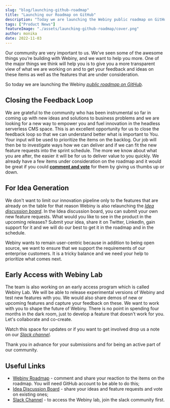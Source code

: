 ```yaml
---
slug: "blog/launching-github-roadmap"
title: "Launching our Roadmap on GitHub"
description: "Today we are launching the Webiny public roadmap on GitHub to give you a more transparent view of what we are working on and to get your feedback."
tags: ["Product News"]
featureImage: "./assets/launching-github-roadmap/cover.png"
author: monika
date: 2022-11-03
---
```

Our community are very important to us. We’ve seen some of the awesome things you’re building with Webiny, and we want to help you more. One of the major things we think will help you is to give you a more transparent view of what we are working on and to get your feedback and ideas on these items as well as the features that are under consideration. 

So today we are launching the Webiny *[public roadmap on GitHub](https://github.com/orgs/webiny/projects/5)*. 

## Closing the Feedback Loop

We are grateful to the community who has been instrumental so far in coming up with new ideas and solutions to business problems and we are looking for a new way to empower you and fuel innovation in the headless serverless CMS space. This is an excellent opportunity for us to close the feedback loop so that we can understand better what is important to You. Your input will be used to prioritize the items on the backlog. Our job will then be to investigate ways how we can deliver and if we can fit the new feature requests into the sprint schedule. The more we know about what you are after, the easier it will be for us to deliver value to you quickly. We already have a few items under consideration on the roadmap and it would be great if you could [**comment and vote**](https://github.com/orgs/webiny/projects/5) for them by giving us thumbs up or down. 

## For Idea Generation

We don't want to limit our innovation pipeline only to the features that are already on the table for that reason Webiny is also relaunching the *[Idea discussion board](https://github.com/webiny/webiny-js/discussions/categories/ideas)*. In the Idea discussion board, you can submit your own new feature requests. What would you like to see in the product in the upcoming releases? Submit your idea, share it on Twitter, LinkedIn, gain support for it and we will do our best to get it in the roadmap and in the schedule.

Webiny wants to remain user-centric because in addition to being open source, we want to ensure that we support the requirements of our enterprise customers. It is a tricky balance and we need your help to prioritize what comes next.

## Early Access with Webiny Lab

The team is also working on an early access program which is called Webiny Lab. We will be able to release experimental versions of Webiny and test new features with you. We would also share demos of new or upcoming features and capture your feedback on these. We want to work with you to shape the future of Webiny. There is no point in spending four months in the dark room, just to develop a feature that doesn't work for you. Let's collaborate and co-create. 

Watch this space for updates or if you want to get involved drop us a note on our *[Slack channel](https://www.webiny.com/slack)*.

Thank you in advance for your submissions and for being an active part of our community. 

## Useful Links

- [Webiny Roadmap](https://github.com/orgs/webiny/projects/5) - comment and share your reaction to the items on the roadmap. You will need GitHub account to be able to do this;
- [Idea Discussion Board](https://github.com/webiny/webiny-js/discussions/categories/ideas) - share your ideas and feature requests and vote on existing ones;
- [Slack Channel](https://www.webiny.com/slack) - to access the Webiny lab, join the slack community first.